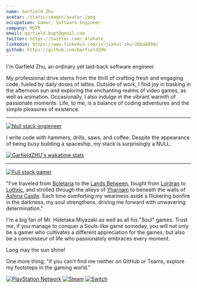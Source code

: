 ```yaml
---
name: Garfield Zhu
avatar: /static/images/avatar.jpeg
occupation: Gamer, Software Engineer
company: MSTR
email: garfield.bupt@gmail.com
twitter: https://twitter.com/_AlohaYo_
linkedin: https://www.linkedin.com/in/jiahui-zhu-26ba6898/
github: https://github.com/GarfieldZHU
---
```


I'm Garfield Zhu, an ordinary yet laid-back software engineer.

My professional drive stems from the thrill of crafting fresh and engaging code, fueled by daily doses of lattes.
Outside of work, I find joy in basking in the afternoon sun and exploring the enchanting realms of video games, as well as animation.
Occasionally, I also indulge in the vibrant warmth of passionate moments. Life, to me, is a balance of coding adventures and the simple pleasures of existence.

---
[![Null stack engieneer](https://img.shields.io/badge/-Null_stack_engineer-a890f0)](https://github.com/GarfieldZHU)

I write code with hammers, drills, saws, and coffee. Despite the appearance of being busy building a spaceship, my stack is surprisingly a NULL.

[![GarfieldZHU's wakatime stats](https://github-readme-stats.vercel.app/api/wakatime?username=AlohaYo&theme=nightowl&layout=compact)](https://github.com/GarfieldZHU/GarfieldZHU)

---

[![Full stack gamer](https://img.shields.io/badge/-Full_stack_gamer-78c850)](https://steamcommunity.com/profiles/76561198092274492/)

"I've traveled from [Boletaria](https://demonssouls.fandom.com/wiki/Boletaria) to the [Lands Between](https://eldenring.fandom.com/wiki/Lands_Between), fought from [Lordran](https://darksouls.fandom.com/wiki/Lordran) to [Lothric](https://darksouls.fandom.com/wiki/Lothric), and strolled through the alleys of [Yharnam](https://bloodborne.fandom.com/wiki/Yharnam) to beneath the walls of [Ashina Castle](https://sekiroshadowsdietwice.wiki.fextralife.com/Ashina+Castle). Each time comforting my weariness aside a flickering bonfire in the darkness, my soul strengthens, driving me forward with unwavering determination."

I'm a big fan of Mr. Hidetaka Miyazaki as well as all his "Soul" games. Trust me, if you manage to conquer a Souls-like game someday, you will not only be a gamer who cultivates a different appreciation for the games, but also be a connoisseur of life who passionately embraces every moment.

Long may the sun shine!

One more thing, "if you can't find me neither on GitHub or Teams, explore my footsteps in the gaming world."

[![PlayStation Network](https://img.shields.io/badge/AlohaYo_Z-%230070D1.svg?style=for-the-badge&logo=Playstation&logoColor=white)](https://psnprofiles.com/alohayo_)
[![Steam](https://img.shields.io/badge/steam-%23000000.svg?style=for-the-badge&logo=steam&logoColor=white)](https://steamcommunity.com/profiles/76561198092274492)
[![Switch](https://img.shields.io/badge/SW_7050_4176_3344-E60012?style=for-the-badge&logo=nintendo-switch&logoColor=white)]()


